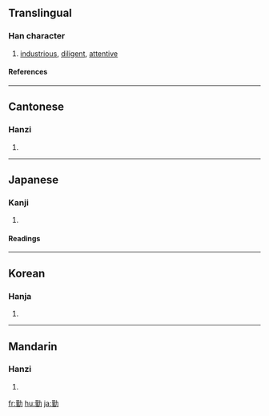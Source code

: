 {{see|懃}}

==Translingual==
===Han character===
{{Han char|rn=19|rad=力|as=11|sn=13|four=4412<sub>7</sub>|canj=廿一大尸 (TMKS)}}
# [[industrious]], [[diligent]], [[attentive]]
====References====
{{Han ref|kx=0149.060|dkj=02415|dj=0336.130|hdz=10378.030|uh=52E4|ud=21220|bh=B6D4|bd=46804}}
----
==Cantonese==
===Hanzi===
{{yue-hanzi|jyut=|y=kan4}}
# {{defn|Cantonese}}
----
==Japanese==
===Kanji===
{{ja-kanji|grade=6|rs=力11}}
# {{defn|Japanese}} 
====Readings====
{{ja-readings|on=[[きん]] (kin), [[ごん]] (gon)|kun=[[つとめる]] (tsutomeru), [[つとめ]] (tsutome)}}
----
==Korean==
===Hanja===
{{ko-hanja|hangeul=근|rv=geun|mr=kŭn}}
# {{defn|Korean}}
----
==Mandarin==
===Hanzi===
{{cmn-hanzi|pin=[[qín]] ([[qin2]])|wg=ch'in<sup>2</sup>}}
# {{defn|Mandarin}}

[[fr:勤]]
[[hu:勤]]
[[ja:勤]]